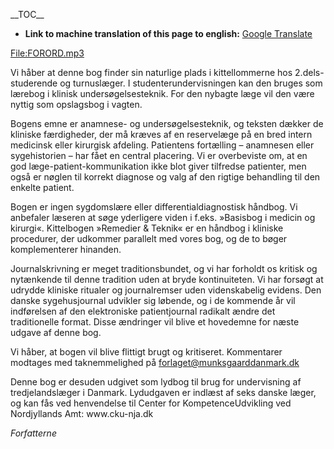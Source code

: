 __TOC__

* '''Link to machine translation of this page to english:''' [[%22https://translate.google.com/translate?sl=da&hl=en&u=http://wiki.hoer_laegedansk.dk/0_Forord%22|Google Translate]]

<html5media>File:FORORD.mp3</html5media>

Vi håber at denne bog finder sin naturlige plads i kittellommerne hos 2.dels-studerende og turnuslæger. I studenterundervisningen kan den bruges som lærebog i klinisk undersøgelsesteknik. For den nybagte læge vil den være nyttig som opslagsbog i vagten.

Bogens emne er anamnese- og undersøgelsesteknik, og teksten dækker de kliniske færdigheder, der må kræves af en reservelæge på en bred intern medicinsk eller kirurgisk afdeling. Patientens fortælling – anamnesen eller sygehistorien – har fået en central placering. Vi er overbeviste om, at en god læge-patient-kommunikation ikke blot giver tilfredse patienter, men også er nøglen til korrekt diagnose og valg af den rigtige behandling til den enkelte patient.

Bogen er ingen sygdomslære eller differentialdiagnostisk håndbog. Vi anbefaler læseren at søge yderligere viden i f.eks. »Basisbog i medicin og kirurgi«. Kittelbogen »Remedier &amp; Teknik« er en håndbog i kliniske procedurer, der udkommer parallelt med vores bog, og de to bøger komplementerer hinanden.

Journalskrivning er meget traditionsbundet, og vi har forholdt os kritisk og nytænkende til denne tradition uden at bryde kontinuiteten. Vi har forsøgt at udrydde kliniske ritualer og journalremser uden videnskabelig evidens. Den danske sygehusjournal udvikler sig løbende, og i de kommende år vil indførelsen af den elektroniske patientjournal radikalt ændre det traditionelle format. Disse ændringer vil blive et hovedemne for næste udgave af denne bog.

Vi håber, at bogen vil blive flittigt brugt og kritiseret. Kommentarer modtages med taknemmelighed på [mailto:forlaget@munksgaarddanmark.dk forlaget@munksgaarddanmark.dk]

Denne bog er desuden udgivet som lydbog til brug for undervisning af tredjelandslæger i Danmark. Lydudgaven er indlæst af seks danske læger, og kan fås ved henvendelse til Center for KompetenceUdvikling ved Nordjyllands Amt: www.cku-nja.dk

''Forfatterne''
